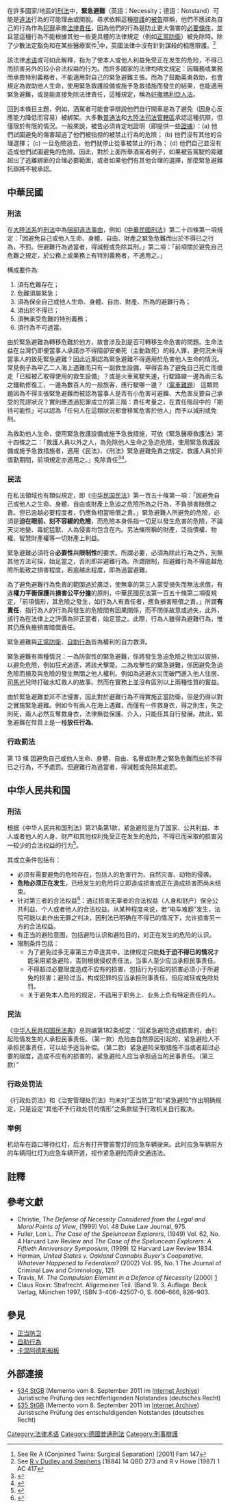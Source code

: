 {{noteTA
|T=zh-hans:紧急避险; zh-hant:緊急避難;
|1=zh-hans:紧急避险; zh-hant:緊急避難;
}}
{{legal}}
{{大陸法系刑法}}

在許多國家/地區的[[刑法|刑法]]中，'''緊急避難'''（英語：Necessity；德語：Notstand）可能是[[違法|違法]]行為的可能理由或開脫。尋求依賴這種[[辯護|辯護]]的[[被告|被告]]辯稱，他們不應該為自己的行為作為[[犯罪|犯罪]]承擔[[法律責任|法律責任]]，因為他們的行為是防止更大傷害的[[必要條件|必要條件]]，並且當這種行為不能根據其他一些更具體的法律規定（例如[[正當防衛|正當防衛]]）被免除時。除了少數法定豁免和在某些醫療案件<ref>See Re A (Conjoined Twins: Surgical Separation) [2001] Fam 147</ref>中，英國法律中沒有針對謀殺的相應辯護。<ref>See [[R_v_Dudley_and_Stephens|R v Dudley and Stephens]] [1884] 14 QBD 273 and R v Howe [1987] 1 AC 417</ref>

該法律[[术语|术语]]或可如此解釋，指为了使本人或他人利益免受正在发生的危险，不得已而损害另外的较小合法权益的行为。而許多國家的法律均明文規定：因職務或業務而承擔特別義務者，不能適用對自己的緊急避難主張。而為了鼓勵英勇救助，也會規定為救助他人生命，使用緊急救護設備或施予急救措施而發生的結果，也能適用緊急避難，或是能直接免除法律責任，這種規定，稱為[[好撒瑪利亞人法|好撒瑪利亞人法]]。

回到本條目主題，例如，酒駕者可能會爭辯說他們自行開車是為了避免（因身心反應能力降低而容易）被綁架。大多數[[普通法|普通法]]和[[大陸法|大陸法]][[司法管轄區|司法管轄區]]承認這種抗辯，但僅限於有限的情況。一般來說，被告必須肯定地證明（即提供一些[[證據_(法律)|證據]]）：(a) 他們試圖避免的傷害超過了他們被指控的被禁止行為的危險； (b) 他們沒有其他的合理選擇； (c) 一旦危險過去，他們就停止從事被禁止的行為； (d) 他們自己並沒有造成他們試圖避免的危險。因此，對於上面所舉酒駕者例子，如果被告駕駛的距離超出了逃離綁匪的合理必要範圍，或者如果他們有其他合理的選擇，那麼緊急避難抗辯將不被承認。

==中華民國==
===刑法===
在[[大陸法系|大陸法系]]的[[刑法|刑法]]中為[[阻卻違法事由|阻卻違法事由]]，例如《[[中華民國刑法|中華民國刑法]]》第二十四條第一項規定：「因避免自己或他人生命、身體、自由、財產之緊急危難而出於不得已之行為，不罰。但避難行為過當者，得減輕或免除其刑。」第二項：「前項關於避免自己危難之規定，於公務上或業務上有特別義務者，不適用之。」

構成要件為:
# 須有危難存在；
# 危難須屬緊急；
# 須為保全自己或他人生命、身體、自由、財產、所為的避難行為；
# 須出於不得已；
# 須無承受危難的特別義務；
# 須行為不可過當。

由於緊急避難為轉移危難於他方，故會涉及到是否可轉移生命危害的問題。生命法益在台灣仍即便當事人承諾亦不得阻卻安樂死（主動致死）的殺人罪，更何況未得當事人的致死緊急避難？因此近期認為緊急避難不得適用於危害他人生命的情況。常見例子為甲乙二人海上遇難而只有一副救生設備，甲得否為了避免自己死亡而搶走「已經被乙取得使用的救生設備」？或是火車駕駛失速，行駛路線一邊為兩三名之鐵軌修復工，一邊為數百人的一般旅客，應行駛哪一邊？（[[電車難題|電車難題]]）
這類問題因為不得主張緊急避難而被認為當事人是否有小危害可避難、大危害反要自己承受的荒謬狀況？實則應透過犯罪成立的第三階：責任考量之，在責任階段中的「期待可能性」可以認為「任何人在這類狀況都會移駕危害於他人」而予以減刑或免刑。

為救助他人生命，使用緊急救護設備或施予急救措施，可依《緊急醫療救護法》第十四條之二：「救護人員以外之人，為免除他人生命之急迫危險，使用緊急救護設備或施予急救措施者，適用《民法》、《刑法》緊急避難免責之規定。救護人員於非值勤期間，前項規定亦適用之。」免除責任<ref>{{Cite book|title=律师爸爸保护孩子的28堂法律课|last=连世昌著|first=|publisher=武汉：华中科技大学出版社|year=2016.04|isbn=7-5680-1111-9|location=|pages=93}}</ref><ref>{{Cite web|title=鼓勵民眾救人，增修緊急醫療救護法， 納入救人不受罰精神|url=https://www.mohw.gov.tw/cp-3159-23808-1.html|accessdate=2021-02-07|date=2012-12-25|last=衛生福利部|work=衛生福利部}}</ref>。

===民法===
在私法領域也有類似規定，即《[[中华民国民法|中华民国民法]]》第一百五十條第一項：「因避免自己或他人之生命、身體、自由或財產上急迫之危險所為之行為，不負損害賠償之責。但已逾越必要程度者，仍應負相當賠償之責。」緊急避難人所避免的危險，必須是'''迫在眼前、刻不容緩的危險'''，而危險本身係指一切足以發生危害的危險，不論天災地變、毒蛇猛獸、人為侵害均包含在內。另法條所稱的財產，泛指債權、物權、智慧財產權等一切財產上利益。

緊急避難必須符合'''必要性'''與'''限制性'''的要求。所謂必要，必須為除此行為之外，別無其他方法可採，始足當之，否則即非避難行為。所謂限制，指避難行為不得逾越危險所能致之損害程度，若逾越此程度，即為過當避難。

為了避免避難行為免責的範圍過於廣泛，使無辜的第三人蒙受損失而無法求償，有違'''權力平衡保護'''與'''損害公平分擔'''的原則，中華民國民法第一百五十條第二項復規定，「前項情形，其危險之發生，如行為人有責任者，應負損害賠償之責。」所謂'''有責任'''，指行為人的行為與發生的危險間有因果關係，而不問係故意或過失，此外，該行為在法律上之評價為非正當者，始足當之。此際，行為人雖得為避難行為，惟其仍應負擔損害賠償責任。

緊急避難與[[正當防衛|正當防衛]]、[[自助行為_(法律)|自助行為]]皆為權利的自力救濟。

緊急避難有兩種情況：一為防禦性的緊急避難，係將發生急迫危險之物加以毀損，以避免危險，例如狂犬追逐，將該犬擊斃。二為攻擊性的緊急避難，係因避免急迫危險而損及與危險的發生無關之他人權利。例如為逃避水災而破門進入他人住居、[[司馬光|司馬光]]兒時打破水缸救人的故事。然而在實務上並沒有區別以上兩種性質的實益。

由於緊急避難並非不法侵害，因此對於避難行為不得實施正當防衛，但是仍得以對之實施緊急避難。例如今有兩人在海上遇難，而僅有一件救身衣，得之則生，失之則死，兩人必然互奪救身衣，法律無從保護、介入，只能任其自行發展。故此，緊急避難在性質上是一種'''放任行為'''。

===行政罰法===
第 13 條  因避免自己或他人生命、身體、自由、名譽或財產之緊急危難而出於不得已之行為，不予處罰。但避難行為過當者，得減輕或免除其處罰。

==中华人民共和国==
===刑法===
根据《中华人民共和国刑法》第21条第1款，紧急避险是为了国家、公共利益、本人或者他人的人身、财产和其他权利免受正在发生的危险，不得已而采取的损害另一较少的合法权益的行为<ref>{{cite news|title=浅议紧急避险|url=http://www.chinacourt.org/article/detail/2008/03/id/292366.shtml|accessdate=2014-11-30|newspaper=中国法院网}}</ref>。

其成立条件包括有：
*必须有需要避免的危险存在，包括人的危害行为、自然灾害、动物的侵袭。
*'''危险必须正在发生'''，已经发生的危险将立即造成损害或正在造成损害而尚未结束。
*针对第三者的合法权益<ref>{{cite news|author=范仲达 赵建峰|title=论紧急避险的正当性根据|url=http://www.cssn.cn/fx/fx_msfx/201411/t20141128_1420473.shtml|accessdate=2014-11-30|newspaper=江苏法院网|date=2014-11-27}}</ref>：通过损害无辜者的合法权益（人身和财产）保全公共利益、个人或者他人的合法权益。从某种程度来说，若“电车难题”发生，法院可能以此作出无罪之判决，因刑法已明确在不得已的情况下，允许损害另一方的合法权益。
*有正当的避险意图，包括避险认识和避险目的，对正在发生的危险的认识。
*限制条件包括：
**为了避免过多无辜第三方牵连其中，法律规定只能'''处于迫不得已的情况'''才能采用紧急避险，否则根据侵权责任法，当事人至少应当承担民事责任。
**不得超过必要限度造成不应有的损害，包括行为引起的损害必须小于所避免的损害；避险过当，构成犯罪的应当承担刑事责任，但应减轻或免除处罚。
**关于避免本人危险的规定，不适用于职务上、业务上负有特定责任的人。

===民法===
《[[中华人民共和国民法典|中华人民共和国民法典]]》总则编第182条规定：“因紧急避险造成损害的，由引起险情发生的人承担民事责任。（第一款）危险由自然原因引起的，紧急避险人不承担民事责任，可以给予适当补偿。（第二款）紧急避险采取措施不当或者超过必要的限度，造成不应有的损害的，紧急避险人应当承担适当的民事责任。（第三款）”

===行政处罚法===
《行政处罚法》和《治安管理处罚法》均未对“正当防卫”和“紧急避险”作出明确规定，只是设定“其他不予行政处罚的情形”之条款赋予行政机关自行裁决。

===举例===
机动车在路口等待红灯，后方有打开警笛警灯的应急车辆驶来。此时应急车辆前方的车辆闯红灯为应急车辆开道，视作紧急避险而非交通违法。

==註釋==
{{reflist}}

==參考文獻==
{{refbegin|2}}
*Christie, ''The Defense of Necessity Considered from the Legal and Moral Points of View'', (1999) Vol. 48 Duke Law Journal, 975.
*Fuller, Lon L. ''The Case of the Speluncean Explorers'', (1949) Vol. 62, No. 4 Harvard Law Review [http://www.nullapoena.de/stud/explorers.html ] and ''The Case of the Speluncean Explorers: A Fiftieth Anniversary Symposium'',  (1999) 12 Harvard Law Review 1834.
*Herman, ''United States v. Oakland Cannabis Buyer's Cooperative. Whatever Happened to Federalism?'' (2002) Vol. 95, No. 1 The Journal of Criminal Law and Criminology, 121.
*Travis, M. ''The Compulsion Element in a Defence of Necessity'' (2000) [https://web.archive.org/web/20040718053121/http://homepages.ihug.co.nz/~ttpbst/me/writing/compulsion.htm]
*Claus Roxin: Strafrecht. Allgemeiner Teil. (Band 1). 3. Auflage. Beck Verlag, München 1997, ISBN 3-406-42507-0, S. 606–666, 826–903. {{de icon}}
{{refend}}

==參見==
* [[正当防卫|正当防卫]]
* [[自助行為_(法律)|自助行為]]
* [[卡涅阿德斯船板|卡涅阿德斯船板]]

==外部連接==
* [https://web.archive.org/web/20120830133020/http://www.wiete-strafrecht.de/User/Darstellung/StGB/34%20StGB.html §34 StGB] (Memento vom 8. September 2011 im [[互联网档案馆|Internet Archive]]) Juristische Prüfung des rechtfertigenden Notstandes (deutsches Recht) {{de icon}}
* [https://web.archive.org/web/20130318091724/http://www.wiete-strafrecht.de/User/Darstellung/StGB/35%20StGB.html §35 StGB] (Memento vom 8. September 2011 im [[互联网档案馆|Internet Archive]])  Juristische Prüfung des entschuldigenden Notstandes (deutsches Recht) {{de icon}}

{{Authority control}}
[[Category:法律术语|Category:法律术语]]
[[Category:德國普通刑法|Category:德國普通刑法]]
[[Category:刑事辯護|Category:刑事辯護]]